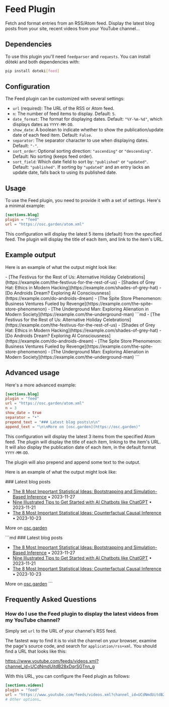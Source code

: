# Feed Plugin

Fetch and format entries from an RSS/Atom feed. Display the latest blog posts from your site, recent videos from your YouTube channel…

## Dependencies

To use this plugin you'll need `feedparser` and `requests`. You can install dōteki and both dependencies with:

```bash
pip install doteki[feed]
```

## Configuration

The Feed plugin can be customized with several settings:

- `url` (required): The URL of the RSS or Atom feed.
- `n`: The number of feed items to display. Default: `5`.
- `date_format`: The format for displaying dates. Default: `"%Y-%m-%d"`, which displays dates as `YYYY-MM-DD`.
- `show_date`: A boolean to indicate whether to show the publication/update date of each feed item. Default: `False`.
- `separator`: The separator character to use when displaying dates. Default: `"·"`.
- `sort_order`: Optional sorting direction: `"ascending"` or `"descending"`. Default: No sorting (keeps feed order).
- `sort_field`: Which date field to sort by: `"published"` or `"updated"`. Default: `"published"`. If sorting by `"updated"` and an entry lacks an update date, falls back to using its published date.

## Usage

To use the Feed plugin, you need to provide it with a set of settings. Here's a minimal example:

```toml title="doteki.toml"
[sections.blog]
plugin = "feed"
url = "https://osc.garden/atom.xml"
```

This configuration will display the latest 5 items (default) from the specified feed. The plugin will display the title of each item, and link to the item's URL.

## Example output

Here is an example of what the output might look like:


<Tabs groupId="output-type">
  <TabItem value="Rendered Markdown" label="Rendered Markdown" default>
    - [The Festivus for the Rest of Us: Alternative Holiday Celebrations](https://example.com/the-festivus-for-the-rest-of-us)
    - [Shades of Grey Hat: Ethics in Modern Hacking](https://example.com/shades-of-grey-hat)
    - [Do Androids Dream? Exploring AI Consciousness](https://example.com/do-androids-dream)
    - [The Spite Store Phenomenon: Business Ventures Fueled by Revenge](https://example.com/the-spite-store-phenomenon)
    - [The Underground Man: Exploring Alienation in Modern Society](https://example.com/the-underground-man)

  </TabItem>
  <TabItem value="Raw output" label="Raw output">
    ```md
    - [The Festivus for the Rest of Us: Alternative Holiday Celebrations](https://example.com/the-festivus-for-the-rest-of-us)
    - [Shades of Grey Hat: Ethics in Modern Hacking](https://example.com/shades-of-grey-hat)
    - [Do Androids Dream? Exploring AI Consciousness](https://example.com/do-androids-dream)
    - [The Spite Store Phenomenon: Business Ventures Fueled by Revenge](https://example.com/the-spite-store-phenomenon)
    - [The Underground Man: Exploring Alienation in Modern Society](https://example.com/the-underground-man)
    ```
  </TabItem>
</Tabs>

## Advanced usage

Here's a more advanced example:

```toml title="doteki.toml"
[sections.blog]
plugin = "feed"
url = "https://osc.garden/atom.xml"
n = 3
show_date = true
separator = "•"
prepend_text = "### Latest blog posts\n\n"
append_text = "\n\nMore on [osc.garden](https://osc.garden)"
```

This configuration will display the latest 3 items from the specified Atom feed. The plugin will display the title of each item, linking to the item's URL. It will also display the publication date of each item, in the default format `YYYY-MM-DD`.

The plugin will also prepend and append some text to the output.

Here is an example of what the output might look like:

<Tabs groupId="output-type">
  <TabItem value="Rendered Markdown" label="Rendered Markdown" default>
### Latest blog posts

- [The 8 Most Important Statistical Ideas: Bootstrapping and Simulation-Based Inference](https://osc.garden/blog/bootstrapping-and-simulation-based-inference/) • 2023-11-27
- [Nine Illustrated Tips to Get Started with AI Chatbots like ChatGPT](https://osc.garden/blog/beginners-guide-to-ai-chatbots/) • 2023-11-21
- [The 8 Most Important Statistical Ideas: Counterfactual Causal Inference](https://osc.garden/blog/counterfactual-causal-inference/) • 2023-10-23

More on [osc.garden](https://osc.garden)

  </TabItem>
  <TabItem value="Raw output" label="Raw output">
    ```md
### Latest blog posts

- [The 8 Most Important Statistical Ideas: Bootstrapping and Simulation-Based Inference](https://osc.garden/blog/bootstrapping-and-simulation-based-inference/) • 2023-11-27
- [Nine Illustrated Tips to Get Started with AI Chatbots like ChatGPT](https://osc.garden/blog/beginners-guide-to-ai-chatbots/) • 2023-11-21
- [The 8 Most Important Statistical Ideas: Counterfactual Causal Inference](https://osc.garden/blog/counterfactual-causal-inference/) • 2023-10-23

More on [osc.garden](https://osc.garden)
    ```
</TabItem>
</Tabs>

## Frequently Asked Questions

### How do I use the Feed plugin to display the latest videos from my YouTube channel?

Simply set `url` to the URL of your channel's RSS feed.

The fastest way to find it is to visit the channel on your browser, examine the page's source code, and search for `application/rss+xml`. You should find a URL that looks like this:

https://www.youtube.com/feeds/videos.xml?channel_id=UCdNmdUitdB28xDqrSGTnn_g

With this URL, you can configure the Feed plugin as follows:

```toml title="doteki.toml"
[sections.videos]
plugin = "feed"
url = "https://www.youtube.com/feeds/videos.xml?channel_id=UCdNmdUitdB28xDqrSGTnn_g"
# Other options…
```
